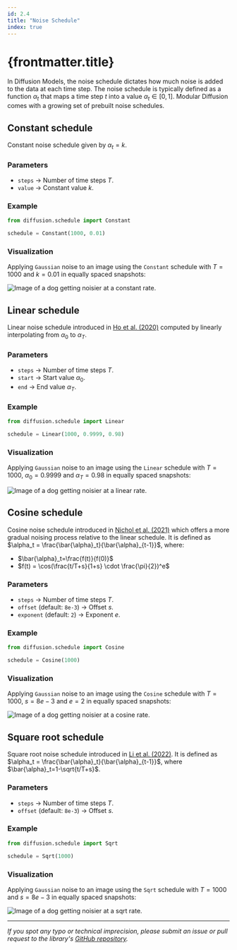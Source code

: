 ```yaml
---
id: 2.4
title: "Noise Schedule"
index: true
---
```


# {frontmatter.title}

In Diffusion Models, the noise schedule dictates how much noise is added to the data at each time step. The noise schedule is typically defined as a function $\alpha_t$ that maps a time step $t$ into a value $\alpha_t \in [0, 1]$. Modular Diffusion comes with a growing set of prebuilt noise schedules.

## Constant schedule

Constant noise schedule given by $\alpha_t = k$.

### Parameters

- `steps` -> Number of time steps $T$.
- `value` -> Constant value $k$.

### Example

```python
from diffusion.schedule import Constant

schedule = Constant(1000, 0.01)
```

### Visualization

Applying `Gaussian` noise to an image using the `Constant` schedule with $T=1000$ and $k=0.01$ in equally spaced snapshots:

![Image of a dog getting noisier at a constant rate.](/modular-diffusion/docs/images/modules/noise-schedule/constant.png)

## Linear schedule

Linear noise schedule introduced in [Ho et al. (2020)](https://arxiv.org/abs/2006.11239) computed by linearly interpolating from $\alpha_0$ to $\alpha_T$.

### Parameters

- `steps` -> Number of time steps $T$.
- `start` -> Start value $\alpha_0$.
- `end` -> End value $\alpha_T$.

### Example

```python
from diffusion.schedule import Linear

schedule = Linear(1000, 0.9999, 0.98)
```

### Visualization

Applying `Gaussian` noise to an image using the `Linear` schedule with $T=1000$, $\alpha_0=0.9999$ and $\alpha_T=0.98$ in equally spaced snapshots:

![Image of a dog getting noisier at a linear rate.](/modular-diffusion/docs/images/modules/noise-schedule/linear.png)

## Cosine schedule

Cosine noise schedule introduced in [Nichol et al. (2021)](https://arxiv.org/abs/2102.12092) which offers a more gradual noising process relative to the linear schedule. It is defined as $\alpha_t = \frac{\bar{\alpha}_t}{\bar{\alpha}_{t-1}}$, where:

- $\bar{\alpha}_t=\frac{f(t)}{f(0)}$
- $f(t) = \cos(\frac{t/T+s}{1+s} \cdot \frac{\pi}{2})^e$

### Parameters

- `steps` -> Number of time steps $T$.
- `offset` (default: `8e-3`) -> Offset $s$.
- `exponent` (default: `2`) -> Exponent $e$.

### Example

```python
from diffusion.schedule import Cosine

schedule = Cosine(1000)
```

### Visualization

Applying `Gaussian` noise to an image using the `Cosine` schedule with $T=1000$, $s=8e-3$ and $e=2$ in equally spaced snapshots:

![Image of a dog getting noisier at a cosine rate.](/modular-diffusion/docs/images/modules/noise-schedule/cosine.png)

## Square root schedule

Square root noise schedule introduced in [Li et al. (2022)](https://arxiv.org/abs/2110.03895). It is defined as $\alpha_t = \frac{\bar{\alpha}_t}{\bar{\alpha}_{t-1}}$, where $\bar{\alpha}_t=1-\sqrt{t/T+s}$.

### Parameters

- `steps` -> Number of time steps $T$.
- `offset` (default: `8e-3`) -> Offset $s$.

### Example

```python
from diffusion.schedule import Sqrt

schedule = Sqrt(1000)
```

### Visualization

Applying `Gaussian` noise to an image using the `Sqrt` schedule with $T=1000$ and $s=8e-3$ in equally spaced snapshots:

![Image of a dog getting noisier at a sqrt rate.](/modular-diffusion/docs/images/modules/noise-schedule/sqrt.png)

---

*If you spot any typo or technical imprecision, please submit an issue or pull request to the library's [GitHub repository](https://github.com/cabralpinto/modular-diffusion).*